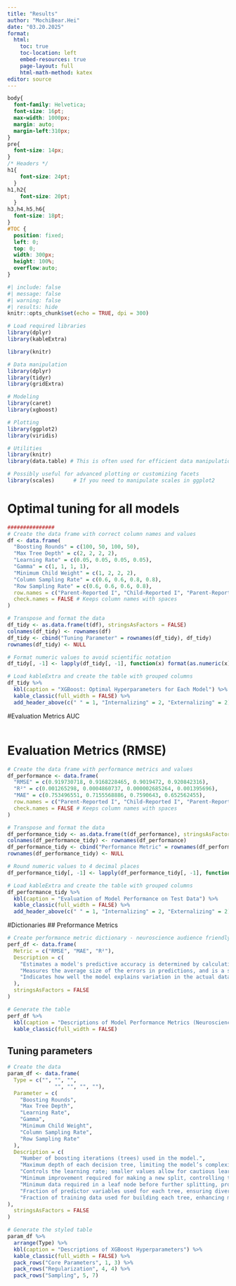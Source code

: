 ```yaml
---
title: "Results"
author: "MochiBear.Hei"
date: "03.20.2025"
format:
  html:
    toc: true
    toc-location: left
    embed-resources: true
    page-layout: full
    html-math-method: katex
editor: source
---
```


```css
body{
  font-family: Helvetica;
  font-size: 16pt;
  max-width: 1000px;
  margin: auto;
  margin-left:310px;
}
pre{
  font-size: 14px;
}
/* Headers */
h1{
    font-size: 24pt;
  }
h1,h2{
    font-size: 20pt;
  }
h3,h4,h5,h6{
  font-size: 18pt;
}
#TOC {
  position: fixed;
  left: 0;
  top: 0;
  width: 300px;
  height: 100%;
  overflow:auto;
}
```

```r
#| include: false
#| message: false
#| warning: false
#| results: hide
knitr::opts_chunk$set(echo = TRUE, dpi = 300)

# Load required libraries
library(dplyr)
library(kableExtra)

library(knitr)

# Data manipulation
library(dplyr)
library(tidyr)
library(gridExtra)

# Modeling
library(caret)
library(xgboost)

# Plotting
library(ggplot2)
library(viridis)      

# Utilities
library(knitr)
library(data.table) # This is often used for efficient data manipulation

# Possibly useful for advanced plotting or customizing facets
library(scales)      # If you need to manipulate scales in ggplot2
```



# Optimal tuning for all models
```r
###############
# Create the data frame with correct column names and values
df <- data.frame(
  "Boosting Rounds" = c(100, 50, 100, 50),
  "Max Tree Depth" = c(2, 2, 2, 2),
  "Learning Rate" = c(0.05, 0.05, 0.05, 0.05),
  "Gamma" = c(1, 1, 1, 1),
  "Minimum Child Weight" = c(1, 2, 2, 2),
  "Column Sampling Rate" = c(0.6, 0.6, 0.8, 0.8),
  "Row Sampling Rate" = c(0.6, 0.6, 0.6, 0.8),
  row.names = c("Parent-Reported I", "Child-Reported I", "Parent-Reported E", "Child-Reported E"),
  check.names = FALSE # Keeps column names with spaces
)

# Transpose and format the data
df_tidy <- as.data.frame(t(df), stringsAsFactors = FALSE)
colnames(df_tidy) <- rownames(df)
df_tidy <- cbind("Tuning Parameter" = rownames(df_tidy), df_tidy)
rownames(df_tidy) <- NULL

# Format numeric values to avoid scientific notation
df_tidy[, -1] <- lapply(df_tidy[, -1], function(x) format(as.numeric(x), scientific = FALSE))

# Load kableExtra and create the table with grouped columns
df_tidy %>%
  kbl(caption = "XGBoost: Optimal Hyperparameters for Each Model") %>%
  kable_classic(full_width = FALSE) %>%
  add_header_above(c(" " = 1, "Internalizing" = 2, "Externalizing" = 2)) # Only label the columns once


```

#Evaluation Metrics AUC 

```r


```


# Evaluation Metrics (RMSE)
```r
# Create the data frame with performance metrics and values
df_performance <- data.frame(
  "RMSE" = c(0.919730718, 0.9168228465, 0.9019472, 0.920842316),
  "R²" = c(0.001265298, 0.0004860737, 0.000002685264, 0.001395696),
  "MAE" = c(0.753496551, 0.7155568886, 0.7590643, 0.652562455),
  row.names = c("Parent-Reported I", "Child-Reported I", "Parent-Reported E", "Child-Reported E"),
  check.names = FALSE # Keeps column names with spaces
)

# Transpose and format the data
df_performance_tidy <- as.data.frame(t(df_performance), stringsAsFactors = FALSE)
colnames(df_performance_tidy) <- rownames(df_performance)
df_performance_tidy <- cbind("Performance Metric" = rownames(df_performance_tidy), df_performance_tidy)
rownames(df_performance_tidy) <- NULL

# Round numeric values to 4 decimal places
df_performance_tidy[, -1] <- lapply(df_performance_tidy[, -1], function(x) round(as.numeric(x), 4))

# Load kableExtra and create the table with grouped columns
df_performance_tidy %>%
  kbl(caption = "Evaluation of Model Performance on Test Data") %>%
  kable_classic(full_width = FALSE) %>%
  add_header_above(c(" " = 1, "Internalizing" = 2, "Externalizing" = 2)) # Grouped under "Internalizing" and "Externalizing"


```

#Dictionaries 
## Preformance Metrics
```r
# Create performance metric dictionary - neuroscience audience friendly
perf_df <- data.frame(
  Metric = c("RMSE", "MAE", "R²"),
  Description = c(
    "Estimates a model's predictive accuracy is determined by calculating the average difference between the predicted values and the observed values.",
    "Measures the average size of the errors in predictions, and is a sum of absolute errors. Lower values mean the model is more accurate.",
    "Indicates how well the model explains variation in the actual data. A value of 1 means perfect prediction, while 0 means the model does not explain any variance."
  ),
  stringsAsFactors = FALSE
)

# Generate the table
perf_df %>%
  kbl(caption = "Descriptions of Model Performance Metrics (Neuroscience Audience)") %>%
  kable_classic(full_width = FALSE)

```

## Tuning parameters
```r
# Create the data
param_df <- data.frame(
  Type = c("", "", "", 
               "", "", "", ""),
  Parameter = c(
    "Boosting Rounds",
    "Max Tree Depth",
    "Learning Rate",
    "Gamma",
    "Minimum Child Weight",
    "Column Sampling Rate",
    "Row Sampling Rate"
  ),
  Description = c(
    "Number of boosting iterations (trees) used in the model.",
    "Maximum depth of each decision tree, limiting the model’s complexity.",
    "Controls the learning rate; smaller values allow for cautious learning to reduce overfitting.",
    "Minimum improvement required for making a new split, controlling tree growth.",
    "Minimum data required in a leaf node before further splitting, promoting simpler trees.",
    "Fraction of predictor variables used for each tree, ensuring diversity.",
    "Fraction of training data used for building each tree, enhancing model robustness."
),
  stringsAsFactors = FALSE
)

# Generate the styled table
param_df %>%
  arrange(Type) %>%
  kbl(caption = "Descriptions of XGBoost Hyperparameters") %>%
  kable_classic(full_width = FALSE) %>%
  pack_rows("Core Parameters", 1, 3) %>%
  pack_rows("Regularization", 4, 4) %>%
  pack_rows("Sampling", 5, 7)

```


```r


```



```r


```




```r


```


```r


```



```r


```




```r


```


```r


```



```r


```




```r


```


```r


```



```r


```




```r


```
